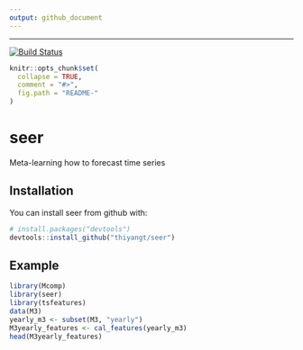```yaml
---
output: github_document
---
```


---
 
[![Build Status](https://travis-ci.org/thiyangt/seer.svg?branch=master)](https://travis-ci.org/thiyangt/seer)
 

```r
knitr::opts_chunk$set(
  collapse = TRUE,
  comment = "#>",
  fig.path = "README-"
)
```

# seer

Meta-learning how to forecast time series

## Installation

You can install seer from github with:

```r
# install.packages("devtools")
devtools::install_github("thiyangt/seer")
```

## Example

```r
library(Mcomp)
library(seer)
library(tsfeatures)
data(M3)
yearly_m3 <- subset(M3, "yearly")
M3yearly_features <- cal_features(yearly_m3)
head(M3yearly_features)
```

